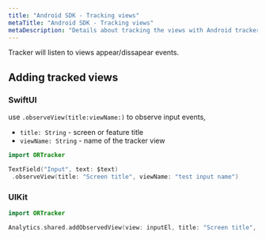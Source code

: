 ```yaml
---
title: "Android SDK - Tracking views"
metaTitle: "Android SDK - Tracking views"
metaDescription: "Details about tracking the views with Android tracker"
---
```


Tracker will listen to views appear/dissapear events.

## Adding tracked views

### SwiftUI

use `.observeView(title:viewName:)` to observe input events,

- `title: String` - screen or feature title
- `viewName: String` - name of the tracker view

```swift
import ORTracker

TextField("Input", text: $text)
 .observeView(title: "Screen title", viewName: "test input name")
```

### UIKit
```swift
import ORTracker

Analytics.shared.addObservedView(view: inputEl, title: "Screen title", viewName: "test input name")
```
